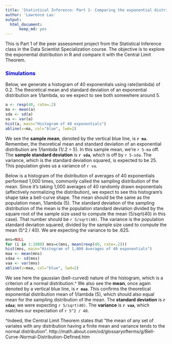 ```yaml
---
title: 'Statistical Inference: Part 1- Comparing the exponential distribution in R and the Central Limit Theorem '
author: 'Lawrence Lau'
output:
  html_document:
      keep_md: yes
---
```


This is Part 1 of the peer assessment project from the Statistical Inference class in the Data Scientist Specialization course.  The objective is to explore the exponential distribution in R and compare it with the Central Limit Theorem.  

### <font color=blue> Simulations </font>

Below, we generate a histogram of 40 exponentials using rate(lambda) of 0.2.  The theoretical mean and standard deviation of an exponential distribution are 1/lambda, so we expect to see both somewhere around 5.  
```r
a <- rexp(40, rate=.2)
ma <- mean(a)
sda <- sd(a)
va <- var(a)
hist(a, main="Histogram of 40 exponentials")
abline(v=ma, col="blue", lwd=2)
```

We see the **sample mean**, denoted by the vertical blue line, is **`r ma`**. Remember, the theoretical mean and standard deviation of an exponential distribution are 1/lambda (1/.2 = 5). In this sample mean, we're `r 5-ma` off. The **sample standard deviation** is **`r sda`**, which is off by `r 5-sda`.  The variance, which is the standard deviation squared, is expected to be 25.  This population gives us a variance of `r va`.   

Below is a histogram of the distribution of averages of 40 exponentials performed 1,000 times, commonly called the sampling distribution of the mean. Since it's taking 1,000 averages of 40 randomly drawn exponentials (affectively normalizing the distribution), we expect to see this histogram's shape take a bell-curve shape.  The mean should be the same as the population mean, 1/lambda (5). The standard deviation of the sampling distribution of the mean is the population standard deviation divided by the square root of the sample size used to compute the mean (5/sqrt(40) in this case).  That number should be `r 5/sqrt(40)`. The variance is the population standard deviation squared, divided by the sample size used to compute the mean (5^2 / 40).  We are expecting the variance to be .625. 
```r
mns=NULL
for (i in 1:1000) mns=c(mns, mean(rexp(40, rate=.2)))
hist(mns, main="Histogram of 1,000 Averages of 40 exponentials")
maa <- mean(mns)
sdaa <- sd(mns)
vaa <- var(mns)
abline(v=maa, col="blue", lwd=2)
```

We see here the gaussian (bell-curved) nature of the histogram, which is a criterion of a normal distribution.^ We also see the **mean**, once again denoted by a vertical blue line, is **`r maa`**. This confirms the theoretical exponential distribution mean of 1/lambda (5), which should also equal mean for the sampling distribution of the mean.  The **standard deviation** is **`r sdaa`**;  we were expecting `r 5/sqrt(40)`.  The **variance** is **`r vaa`**, which matches our expectation of `r 5^2 / 40`.  



^Indeed, the Central Limit Theorem states that "the mean of any set of variates with any distribution having a finite mean and variance tends to the normal distribution". http://math.about.com/od/glossaryofterms/g/Bell-Curve-Normal-Distribution-Defined.htm
